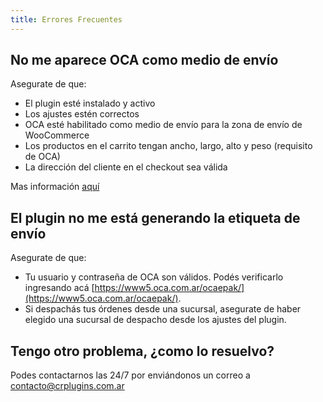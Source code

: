 ```yaml
---
title: Errores Frecuentes
---
```


## No me aparece OCA como medio de envío

Asegurate de que:

- El plugin esté instalado y activo
- Los ajustes estén correctos
- OCA esté habilitado como medio de envío para la zona de envío de WooCommerce
- Los productos en el carrito tengan ancho, largo, alto y peso (requisito de OCA)
- La dirección del cliente en el checkout sea válida

Mas información [aquí](/oca/configuracion/)

## El plugin no me está generando la etiqueta de envío

Asegurate de que:

- Tu usuario y contraseña de OCA son válidos. Podés verificarlo ingresando acá [https://www5.oca.com.ar/ocaepak/](https://www5.oca.com.ar/ocaepak/).
- Si despachás tus órdenes desde una sucursal, asegurate de haber elegido una sucursal de despacho desde los ajustes del plugin.

## Tengo otro problema, ¿como lo resuelvo?

Podes contactarnos las 24/7 por enviándonos un correo a [contacto@crplugins.com.ar](mailto:contacto@crplugins.com.ar)